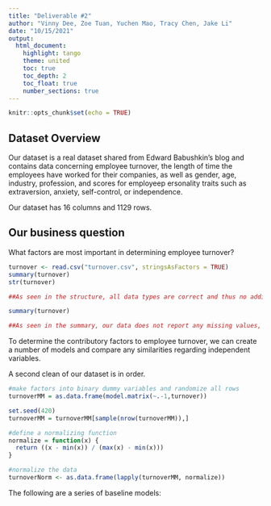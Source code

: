 ```yaml
---
title: "Deliverable #2"
author: "Vinny Dee, Zoe Tuan, Yuchen Mao, Tracy Chen, Jake Li"
date: "10/15/2021"
output: 
  html_document: 
    highlight: tango
    theme: united
    toc: true
    toc_depth: 2
    toc_float: true
    number_sections: true
---
```


```r
knitr::opts_chunk$set(echo = TRUE)
```

## Dataset Overview
Our dataset is a real dataset shared from Edward Babushkin's blog and contains data concerning employee turnover, the length of time the employees have worked for their companies, as well as gender, age, industry, profession, and scores for employeep ersonality traits such as extraversion, anxiety, self-control, or independence. 

Our dataset has 16 columns and 1129 rows.

## Our business question
What factors are most important in determining employee turnover?


```r
turnover <- read.csv("turnover.csv", stringsAsFactors = TRUE)
summary(turnover)
str(turnover)

##As seen in the structure, all data types are correct and thus no additional work is required.

summary(turnover)

##As seen in the summary, our data does not report any missing values, and hence we are done performing an initial clean of our dataset before use.
```

To determine the contributory factors to employee turnover, we can create a number of models and compare any similarities regarding independent variables. 

A second clean of our dataset is in order.
```r
#make factors into binary dummy variables and randomize all rows
turnoverMM = as.data.frame(model.matrix(~.-1,turnover))

set.seed(420)
turnoverMM = turnoverMM[sample(nrow(turnoverMM)),]

#define a normalizing function
normalize = function(x) {
  return ((x - min(x)) / (max(x) - min(x)))
}

#normalize the data
turnoverNorm <- as.data.frame(lapply(turnoverMM, normalize))
```


The following are a series of baseline models:

